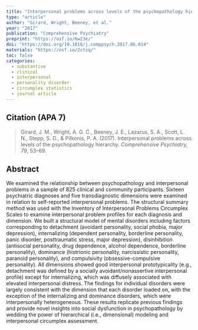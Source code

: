```yaml
---
title: "Interpersonal problems across levels of the psychopathology hierarchy"
type: "article"
author: "Girard, Wright, Beeney, et al."
year: "2017"
publication: "Comprehensive Psychiatry"
preprint: "https://osf.io/6w23e/"
doi: "https://doi.org/10.1016/j.comppsych.2017.06.014"
materials: "https://osf.io/2ctzq/"
toc: false
categories:
  - substantive
  - clinical
  - interpersonal
  - personality disorder
  - circumplex statistics
  - journal article
---
```


## Citation (APA 7)

> Girard, J. M., Wright, A. G. C., Beeney, J. E., Lazarus, S. A., Scott, L. N., Stepp, S. D., & Pilkonis, P. A. (2017). Interpersonal problems across levels of the psychopathology hierarchy. *Comprehensive Psychiatry, 79*, 53–69.

## Abstract

We examined the relationship between psychopathology and interpersonal problems in a sample of 825 clinical and community participants. Sixteen psychiatric diagnoses and five transdiagnostic dimensions were examined in relation to self-reported interpersonal problems. The structural summary method was used with the Inventory of Interpersonal Problems Circumplex Scales to examine interpersonal problem profiles for each diagnosis and dimension. We built a structural model of mental disorders including factors corresponding to detachment (avoidant personality, social phobia, major depression), internalizing (dependent personality, borderline personality, panic disorder, posttraumatic stress, major depression), disinhibition (antisocial personality, drug dependence, alcohol dependence, borderline personality), dominance (histrionic personality, narcissistic personality, paranoid personality), and compulsivity (obsessive-compulsive personality). All dimensions showed good interpersonal prototypicality (e.g., detachment was defined by a socially avoidant/nonassertive interpersonal profile) except for internalizing, which was diffusely associated with elevated interpersonal distress. The findings for individual disorders were largely consistent with the dimension that each disorder loaded on, with the exception of the internalizing and dominance disorders, which were interpersonally heterogeneous. These results replicate previous findings and provide novel insights into social dysfunction in psychopathology by wedding the power of hierarchical (i.e., dimensional) modeling and interpersonal circumplex assessment.
